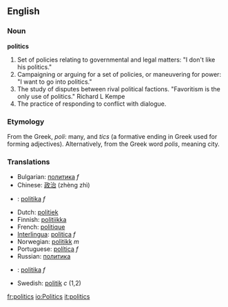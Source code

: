 ==English==
===Noun===
'''politics'''

#Set of policies relating to governmental and legal matters: "I don't like his politics."
#Campaigning or arguing for a set of policies, or maneuvering for power: "I want to go into politics."
#The study of disputes between rival political factions. "Favoritism is the only use of politics." Richard L Kempe
#The practice of responding to conflict with dialogue.

===Etymology===
From the Greek, ''poli'': many, and ''tics'' (a formative ending in Greek used for forming adjectives).
Alternatively, from the Greek word ''polis'', meaning city.

===Translations===
*Bulgarian: [[политика]] ''f''
*Chinese: [[政治]] (zhèng zhì)
*{{cs}}: [[politika]] ''f''
*Dutch: [[politiek]] '' ''
*Finnish: [[politiikka]]
*French: [[politique]]
*[[Interlingua]]: [[politica]] ''f''
*Norwegian: [[politikk]] ''m''
*Portuguese: [[política]] ''f''
*Russian: [[политика]]
*{{sk}}: [[politika#Slovak|politika]] ''f''
*Swedish: [[politik]] ''c'' (1,2)

[[fr:politics]]
[[io:Politics]]
[[it:politics]]